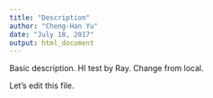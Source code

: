 ```yaml
---
title: "Description"
author: "Cheng-Han Yu"
date: "July 18, 2017"
output: html_document
---
```


Basic description.
HI test by Ray.
Change from local.

Let's edit this file.
